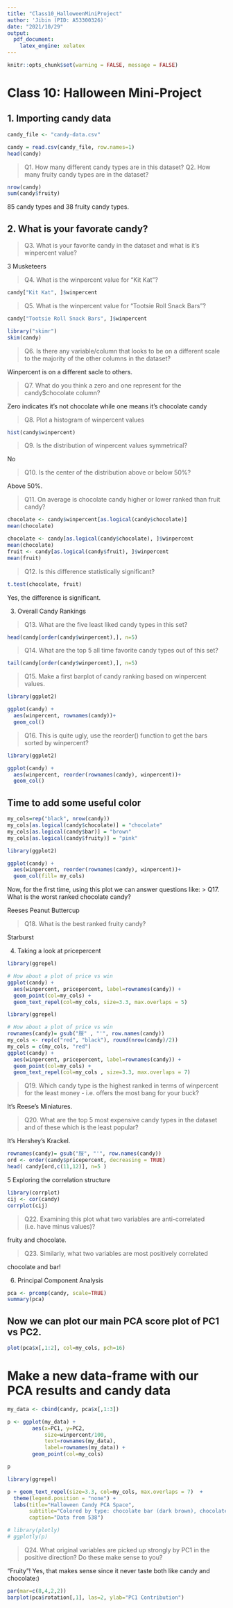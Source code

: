```yaml
---
title: "Class10_HalloweenMiniProject"
author: 'Jibin (PID: A53300326)'
date: "2021/10/29"
output: 
  pdf_document:
    latex_engine: xelatex
---
```


```r
knitr::opts_chunk$set(warning = FALSE, message = FALSE) 
```

# Class 10: Halloween Mini-Project

## 1. Importing candy data

```r
candy_file <- "candy-data.csv"

candy = read.csv(candy_file, row.names=1)
head(candy)
```

> Q1. How many different candy types are in this dataset?
> Q2. How many fruity candy types are in the dataset?

```r
nrow(candy)
sum(candy$fruity)
```

85 candy types and 38 fruity candy types.


## 2. What is your favorate candy?


> Q3. What is your favorite candy in the dataset and what is it’s winpercent value?

3 Musketeers

> Q4. What is the winpercent value for “Kit Kat”?

```r
candy["Kit Kat", ]$winpercent
```

> Q5. What is the winpercent value for “Tootsie Roll Snack Bars”?

```r
candy["Tootsie Roll Snack Bars", ]$winpercent
```

```r
library("skimr")
skim(candy)
```

> Q6. Is there any variable/column that looks to be on a different scale to the majority of the other columns in the dataset?

Winpercent is on a different sacle to others.

> Q7. What do you think a zero and one represent for the candy$chocolate column?

Zero indicates it's not chocolate while one means it's chocolate candy


> Q8. Plot a histogram of winpercent values

```r
hist(candy$winpercent)
```


> Q9. Is the distribution of winpercent values symmetrical?

No

> Q10. Is the center of the distribution above or below 50%?

Above 50%.

> Q11. On average is chocolate candy higher or lower ranked than fruit candy?

```r
chocolate <- candy$winpercent[as.logical(candy$chocolate)]
mean(chocolate)
```

```r
chocolate <- candy[as.logical(candy$chocolate), ]$winpercent
mean(chocolate)
fruit <- candy[as.logical(candy$fruit), ]$winpercent
mean(fruit)
```


> Q12. Is this difference statistically significant?

```r
t.test(chocolate, fruit)
```

Yes, the difference is significant.



3. Overall Candy Rankings

> Q13. What are the five least liked candy types in this set?

```r
head(candy[order(candy$winpercent),], n=5)
```


> Q14. What are the top 5 all time favorite candy types out of this set?

```r
tail(candy[order(candy$winpercent),], n=5)
```

> Q15. Make a first barplot of candy ranking based on winpercent values.

```r
library(ggplot2)

ggplot(candy) +
  aes(winpercent, rownames(candy))+
  geom_col()
```
> Q16. This is quite ugly, use the reorder() function to get the bars sorted by winpercent?

```r
library(ggplot2)

ggplot(candy) +
  aes(winpercent, reorder(rownames(candy), winpercent))+
  geom_col()
```

## Time to add some useful color

```r
my_cols=rep("black", nrow(candy))
my_cols[as.logical(candy$chocolate)] = "chocolate"
my_cols[as.logical(candy$bar)] = "brown"
my_cols[as.logical(candy$fruity)] = "pink"
```

```r
library(ggplot2)

ggplot(candy) +
  aes(winpercent, reorder(rownames(candy), winpercent))+
  geom_col(fill= my_cols)
```

Now, for the first time, using this plot we can answer questions like:
> Q17. What is the worst ranked chocolate candy?

Reeses Peanut Buttercup

> Q18. What is the best ranked fruity candy?

Starburst

4. Taking a look at pricepercent

```r
library(ggrepel)

# How about a plot of price vs win
ggplot(candy) +
  aes(winpercent, pricepercent, label=rownames(candy)) +
  geom_point(col=my_cols) + 
  geom_text_repel(col=my_cols, size=3.3, max.overlaps = 5)
```

```r
library(ggrepel)

# How about a plot of price vs win
rownames(candy)= gsub("脮" , "'", row.names(candy))
my_cols <- rep(c("red", "black"), round(nrow(candy)/2))
my_cols = c(my_cols, "red")
ggplot(candy) +
  aes(winpercent, pricepercent, label=rownames(candy)) +
  geom_point(col=my_cols) + 
  geom_text_repel(col=my_cols , size=3.3, max.overlaps = 7)
```

> Q19. Which candy type is the highest ranked in terms of winpercent for the least money - i.e. offers the most bang for your buck?

It's Reese's Miniatures.


> Q20. What are the top 5 most expensive candy types in the dataset and of these which is the least popular?

It's Hershey's Krackel.

```r
rownames(candy)= gsub("脮", "'", row.names(candy))
ord <- order(candy$pricepercent, decreasing = TRUE)
head( candy[ord,c(11,12)], n=5 )
```



5 Exploring the correlation structure

```r
library(corrplot)
cij <- cor(candy)
corrplot(cij)
```
> Q22. Examining this plot what two variables are anti-correlated (i.e. have minus values)?

fruity and chocolate.

> Q23. Similarly, what two variables are most positively correlated

chocolate and bar!

6. Principal Component Analysis

```r
pca <- prcomp(candy, scale=TRUE)
summary(pca)
```

## Now we can plot our main PCA score plot of PC1 vs PC2.

```r
plot(pca$x[,1:2], col=my_cols, pch=16)
```

# Make a new data-frame with our PCA results and candy data

```r
my_data <- cbind(candy, pca$x[,1:3])

p <- ggplot(my_data) + 
        aes(x=PC1, y=PC2, 
            size=winpercent/100,  
            text=rownames(my_data),
            label=rownames(my_data)) +
        geom_point(col=my_cols)

p
```

```r
library(ggrepel)

p + geom_text_repel(size=3.3, col=my_cols, max.overlaps = 7)  + 
  theme(legend.position = "none") +
  labs(title="Halloween Candy PCA Space",
       subtitle="Colored by type: chocolate bar (dark brown), chocolate other (light brown), fruity (red), other (black)",
       caption="Data from 538")
```

```r
# library(plotly)
# ggplotly(p)
```

> Q24. What original variables are picked up strongly by PC1 in the positive direction? Do these make sense to you?

"Fruity"! Yes, that makes sense since it never taste both like candy and chocolate:)

```r
par(mar=c(8,4,2,2))
barplot(pca$rotation[,1], las=2, ylab="PC1 Contribution")
```


